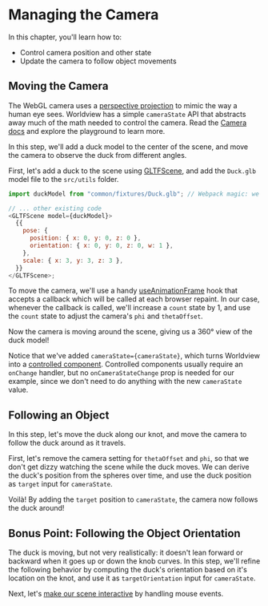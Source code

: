 
# Managing the Camera

In this chapter, you'll learn how to:

- Control camera position and other state
- Update the camera to follow object movements

## Moving the Camera

The WebGL camera uses a [perspective projection](https://webglfundamentals.org/webgl/lessons/webgl-3d-perspective.html) to mimic the way a human eye sees. Worldview has a simple `cameraState` API that abstracts away much of the math needed to control the camera. Read the [Camera docs](#/docs/api/camera) and explore the playground to learn more.

In this step, we'll add a duck model to the center of the scene, and move the camera to observe the duck from different angles.

First, let's add a duck to the scene using [GLTFScene](#/docs/commands/gltfscene), and add the `Duck.glb` model file to the `src/utils` folder.

```js
import duckModel from "common/fixtures/Duck.glb"; // Webpack magic: we actually import a URL pointing to a .glb file

// ... other existing code
<GLTFScene model={duckModel}>
  {{
    pose: {
      position: { x: 0, y: 0, z: 0 },
      orientation: { x: 0, y: 0, z: 0, w: 1 },
    },
    scale: { x: 3, y: 3, z: 3 },
  }}
</GLTFScene>;
```

To move the camera, we'll use a handy [useAnimationFrame](https://github.com/cruise-automation/webviz/tree/master/packages/%40cruise-automation/hooks) hook that accepts a callback which will be called at each browser repaint. In our case, whenever the callback is called, we'll increase a `count` state by 1, and use the `count` state to adjust the camera's `phi` and `thetaOffset`.

<MoveCamea />

Now the camera is moving around the scene, giving us a 360° view of the duck model!

Notice that we've added `cameraState={cameraState}`, which turns Worldview into a [controlled component](https://reactjs.org/docs/forms.html). Controlled components usually require an `onChange` handler, but no `onCameraStateChange` prop is needed for our example, since we don't need to do anything with the new `cameraState` value.

## Following an Object

In this step, let's move the duck along our knot, and move the camera to follow the duck around as it travels.

First, let's remove the camera setting for `thetaOffset` and `phi`, so that we don't get dizzy watching the scene while the duck moves. We can derive the duck's position from the spheres over time, and use the duck position as `target` input for `cameraState`.

<FollowObject />

Voilà! By adding the `target` position to `cameraState`, the camera now follows the duck around!

## Bonus Point: Following the Object Orientation

The duck is moving, but not very realistically: it doesn't lean forward or backward when it goes up or down the knob curves. In this step, we'll refine the following behavior by computing the duck's orientation based on it's location on the knot, and use it as `targetOrientation` input for `cameraState`.

<FollowObjectOrientation />

Next, let's [make our scene interactive](#/docs/tutorial/adding-interactivity) by handling mouse events.
